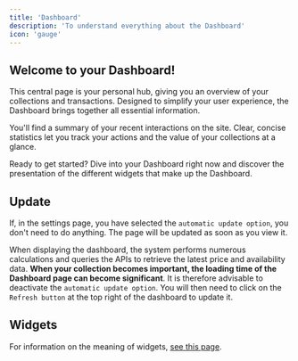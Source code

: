 ```yaml
---
title: 'Dashboard'
description: 'To understand everything about the Dashboard'
icon: 'gauge'
---
```

## Welcome to your Dashboard!

This central page is your personal hub, giving you an overview of your collections and transactions. Designed to simplify your user experience, the Dashboard brings together all essential information.

You'll find a summary of your recent interactions on the site. Clear, concise statistics let you track your actions and the value of your collections at a glance.

Ready to get started? Dive into your Dashboard right now and discover the presentation of the different widgets that make up the Dashboard.

## Update

If, in the settings page, you have selected the `automatic update option`, you don't need to do anything. The page will be updated as soon as you view it.

When displaying the dashboard, the system performs numerous calculations and queries the APIs to retrieve the latest price and availability data. **When your collection becomes important, the loading time of the Dashboard page can become significant**. It is therefore advisable to deactivate the `automatic update option`. You will then need to click on the `Refresh button` at the top right of the dashboard to update it.

## Widgets

For information on the meaning of widgets, [see this page](/lg-english/widgets).